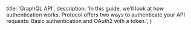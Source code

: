 
<HeroPattern />

  title: 'GraphQL API',
  description:
    'In this guide, we’ll look at how authentication works. Protocol offers two ways to authenticate your API requests: Basic authentication and OAuth2 with a token.',
}

<Enums />
